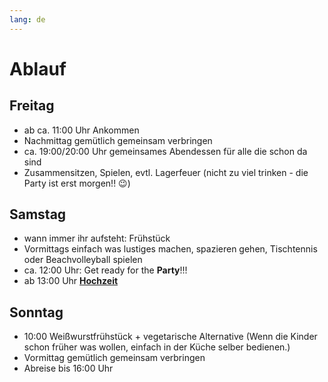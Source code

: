 ```yaml
---
lang: de
---
```


# Ablauf

## Freitag

- ab ca. 11:00 Uhr Ankommen
- Nachmittag gemütlich gemeinsam verbringen
- ca. 19:00/20:00 Uhr gemeinsames Abendessen für alle die schon da sind
- Zusammensitzen, Spielen, evtl. Lagerfeuer (nicht zu viel trinken - die Party ist erst morgen!! 😉)

## Samstag

- wann immer ihr aufsteht: Frühstück
- Vormittags einfach was lustiges machen, spazieren gehen, Tischtennis oder Beachvolleyball spielen
- ca. 12:00 Uhr: Get ready for the **Party**!!!
- ab 13:00 Uhr [**Hochzeit**](wedding.qmd)


## Sonntag

- 10:00 Weißwurstfrühstück + vegetarische Alternative (Wenn die Kinder schon früher was wollen, einfach in der Küche selber bedienen.)
- Vormittag gemütlich gemeinsam verbringen
- Abreise bis 16:00 Uhr